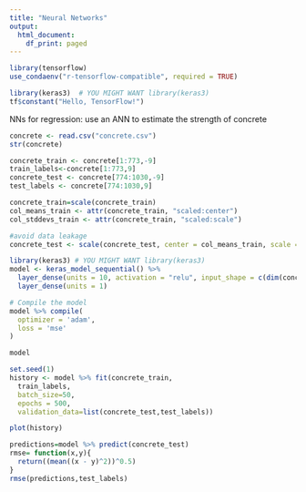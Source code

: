 ```yaml
---
title: "Neural Networks"
output:
  html_document:
    df_print: paged
---
```



```r
library(tensorflow)
use_condaenv("r-tensorflow-compatible", required = TRUE)

library(keras3)  # YOU MIGHT WANT library(keras3)
tf$constant("Hello, TensorFlow!")

```

NNs for regression: use an ANN to estimate the strength of concrete
```r
concrete <- read.csv("concrete.csv")
str(concrete)
```
```r
concrete_train <- concrete[1:773,-9]
train_labels<-concrete[1:773,9]
concrete_test <- concrete[774:1030,-9]
test_labels <- concrete[774:1030,9]
```

```r
concrete_train=scale(concrete_train)
col_means_train <- attr(concrete_train, "scaled:center") 
col_stddevs_train <- attr(concrete_train, "scaled:scale")

#avoid data leakage
concrete_test <- scale(concrete_test, center = col_means_train, scale = col_stddevs_train)
```

```r
library(keras3) # YOU MIGHT WANT library(keras3)
model <- keras_model_sequential() %>%
  layer_dense(units = 10, activation = "relu", input_shape = c(dim(concrete_train)[2])) %>%
  layer_dense(units = 1)

# Compile the model
model %>% compile(
  optimizer = 'adam',
  loss = 'mse'
)

model
```
```r
set.seed(1)
history <- model %>% fit(concrete_train, 
  train_labels,
  batch_size=50,
  epochs = 500,
  validation_data=list(concrete_test,test_labels))

```

```r
plot(history)
```

```r
predictions=model %>% predict(concrete_test)
rmse= function(x,y){ 
  return((mean((x - y)^2))^0.5)
}
rmse(predictions,test_labels)
```

